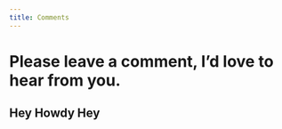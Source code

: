 ```yaml
---
title: Comments
---
```


<link rel="stylesheet" href="https://imsun.github.io/gitment/style/default.css">
<script src="https://imsun.github.io/gitment/dist/gitment.browser.js"></script>

# Please leave a comment, I'd love to hear from you.

<div id="gitment-comments"></div>

<script>
        const gitment = new Gitment({
  owner: 'rctilford',
  repo: 'personal-rhys-tilford',
  oauth: {
    client_id: '9f2e6bf389986dd77793',
    client_secret: '667ab6fd63d934d8e8fe1c3763e98351469e1195',
  },
})

gitment.render(document.getElementById('gitment-comments'));
</script>


## Hey Howdy Hey

<script src="https://utteranc.es/client.js"
        repo="rctilford/personal-rhys-tilford"
        issue-term="pathname"
        label="Comment"
        theme="github-light"
        crossorigin="anonymous"
        async>
</script>